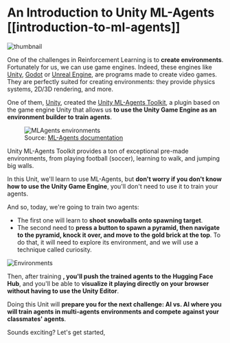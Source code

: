 # An Introduction to Unity ML-Agents [[introduction-to-ml-agents]]

<img src="https://huggingface.co/datasets/huggingface-deep-rl-course/course-images/resolve/main/en/unit7/thumbnail.png" alt="thumbnail"/>

One of the challenges in Reinforcement Learning is to **create environments**. Fortunately for us, we can use game engines.
Indeed, these engines like [Unity](https://unity.com/), [Godot](https://godotengine.org/) or [Unreal Engine](https://www.unrealengine.com/), are programs made to create video games. They are perfectly suited
for creating environments: they provide physics systems, 2D/3D rendering, and more.


One of them, [Unity](https://unity.com/), created the [Unity ML-Agents Toolkit](https://github.com/Unity-Technologies/ml-agents), a plugin based on the game engine Unity that allows us **to use the Unity Game Engine as an environment builder to train agents**.

<figure>
<img src="https://huggingface.co/datasets/huggingface-deep-rl-course/course-images/resolve/main/en/unit5/example-envs.png" alt="MLAgents environments"/>
<figcaption>Source: <a href="https://github.com/Unity-Technologies/ml-agents">ML-Agents documentation</a></figcaption>
</figure>

Unity ML-Agents Toolkit provides a ton of exceptional pre-made environments, from playing football (soccer), learning to walk, and jumping big walls.

In this Unit, we'll learn to use ML-Agents, but **don't worry if you don't know how to use the Unity Game Engine**, you'll don't need to use it to train your agents.

And so, today, we're going to train two agents:
- The first one will learn to **shoot snowballs onto spawning target**.
- The second need to **press a button to spawn a pyramid, then navigate to the pyramid, knock it over, and move to the gold brick at the top**. To do that, it will need to explore its environment, and we will use a technique called curiosity.

<img src="https://huggingface.co/datasets/huggingface-deep-rl-course/course-images/resolve/main/en/unit7/envs.png" alt="Environments" />

Then, after training **, you'll push the trained agents to the Hugging Face Hub**, and you'll be able to **visualize it playing directly on your browser without having to use the Unity Editor**.

Doing this Unit will **prepare you for the next challenge: AI vs. AI where you will train agents in multi-agents environments and compete against your classmates' agents**.

Sounds exciting? Let's get started,
